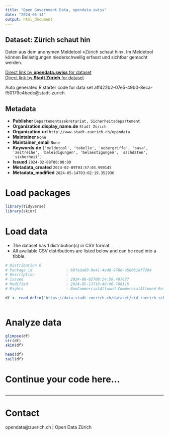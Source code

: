 ```yaml
---
title: "Open Government Data, opendata.swiss"
date: "2024-05-14"
output: html_document
---
```


## Dataset: Zürich schaut hin

Daten aus dem anonymen Meldetool «Zürich schaut hin». Im Meldetool können Belästigungen niederschwellig erfasst und sichtbar gemacht werden.

[Direct link by **opendata.swiss** for dataset](https://opendata.swiss/de/dataset/zurich-schaut-hin)<br>
[Direct link by **Stadt Zürich** for dataset](https://data.stadt-zuerich.ch/dataset/sid_zuerich_schaut_hin_od6001)

Auto generated R starter code for data set aff422b2-07e5-49b0-8eca-f50179c4bedc@stadt-zurich.

## Metadata

- **Publisher** `Departementssekretariat, Sicherheitsdepartement`
- **Organization.display_name.de** `Stadt Zürich`
- **Organization.url** `http://www.stadt-zuerich.ch/opendata`
- **Maintainer** `None`
- **Maintainer_email** `None`
- **Keywords.de** `['meldetool', 'tabelle', 'uebergriffe', 'sasa', 'zeitreihe', 'beleidigungen', 'belaestigungen', 'sachdaten', 'sicherheit']`
- **Issued** `2024-02-08T00:00:00`
- **Metadata_created** `2024-02-09T03:57:03.990145`
- **Metadata_modified** `2024-05-14T03:02:19.352936`


# Load packages

```r

library(tidyverse)
library(skimr)

```

# Load data

-   The dataset has 1 distribution(s) in CSV format.
-   All available CSV distributions are listed below and can be read into a tibble.

```r

# Distribution 0
# Package_id               : 68fada80-9e41-4ed0-976d-a5e061df7264
# Description              : 
# Issued                   : 2024-08-02T08:24:59.487627
# Modified                 : 2024-05-13T18:48:06.786115
# Rights                   : NonCommercialAllowed-CommercialAllowed-ReferenceNotRequired

df <- read_delim('https://data.stadt-zuerich.ch/dataset/sid_zuerich_schaut_hin_od6001/download/BEV600OD6001.csv')



```

# Analyze data

```r

glimpse(df)
str(df)
skim(df)

head(df)
tail(df)

```

# Continue your code here...

```r

```

------------------------------------------------------------------------

# Contact

opendata@zuerich.ch | Open Data Zürich
